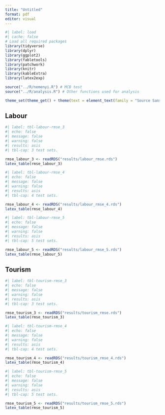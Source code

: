 ```yaml
---
title: "Untitled"
format: pdf
editor: visual
---
```


```r
#| label: load
#| cache: false
# Load all required packages
library(tidyverse)
library(dplyr)
library(ggplot2)
library(fabletools)
library(patchwork)
library(knitr)
library(kableExtra)
library(latex2exp)

source("../R/nemenyi.R") # MCB test
source("../R/analysis.R") # Other functions used for analysis

theme_set(theme_get() + theme(text = element_text(family = "Source Sans Pro")))
```

## Labour

```r
#| label: tbl-labour-rmse_3
#| echo: false
#| message: false
#| warning: false
#| results: asis
#| tbl-cap: 3 test sets.

rmse_labour_3 <- readRDS("results/labour_rmse.rds")
latex_table(rmse_labour_3)
```

```r
#| label: tbl-labour-rmse_4
#| echo: false
#| message: false
#| warning: false
#| results: asis
#| tbl-cap: 4 test sets.

rmse_labour_4 <- readRDS("results/labour_rmse_4.rds")
latex_table(rmse_labour_4)
```

```r
#| label: tbl-labour-rmse_5
#| echo: false
#| message: false
#| warning: false
#| results: asis
#| tbl-cap: 5 test sets.

rmse_labour_5 <- readRDS("results/labour_rmse_5.rds")
latex_table(rmse_labour_5)
```

## Tourism

```r
#| label: tbl-tourism-rmse_3
#| echo: false
#| message: false
#| warning: false
#| results: asis
#| tbl-cap: 3 test sets.

rmse_tourism_3 <- readRDS("results/tourism_rmse.rds")
latex_table(rmse_tourism_3)
```

```r
#| label: tbl-tourism-rmse_4
#| echo: false
#| message: false
#| warning: false
#| results: asis
#| tbl-cap: 4 test sets.

rmse_tourism_4 <- readRDS("results/tourism_rmse_4.rds")
latex_table(rmse_tourism_4)
```

```r
#| label: tbl-tourism-rmse_5
#| echo: false
#| message: false
#| warning: false
#| results: asis
#| tbl-cap: 5 test sets.

rmse_tourism_5 <- readRDS("results/tourism_rmse_5.rds")
latex_table(rmse_tourism_5)
```
